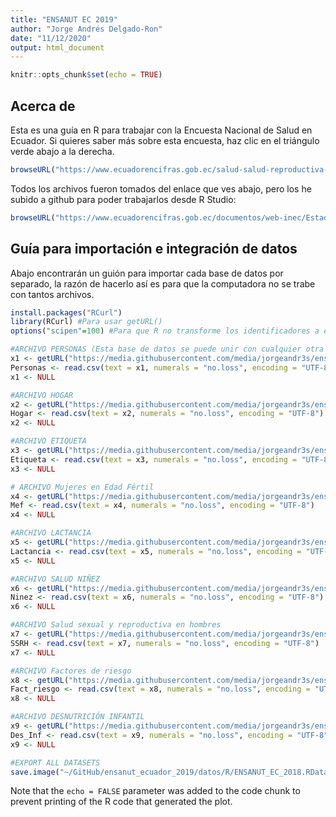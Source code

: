 ```yaml
---
title: "ENSANUT EC 2019"
author: "Jorge Andrés Delgado-Ron"
date: "11/12/2020"
output: html_document
---
```


```r
knitr::opts_chunk$set(echo = TRUE)
```

## Acerca de

Esta es una guía en R para trabajar con la Encuesta Nacional de Salud en Ecuador. 
Si quieres saber más sobre esta encuesta, haz clic en el triángulo verde abajo a la derecha.
```r
browseURL("https://www.ecuadorencifras.gob.ec/salud-salud-reproductiva-y-nutricion/")
```

Todos los archivos fueron tomados del enlace que ves abajo, pero los he subido a github para poder trabajarlos desde R Studio:

```r
browseURL("https://www.ecuadorencifras.gob.ec/documentos/web-inec/Estadisticas_Sociales/ENSANUT/ENSANUT_2018/")
```

## Guía para importación e integración de datos
Abajo encontrarán un guión para importar cada base de datos por separado, la razón de hacerlo así es para que la computadora no se trabe con tantos archivos. 
```r
install.packages("RCurl")
library(RCurl) #Para usar getURL()
options("scipen"=100) #Para que R no transforme los identificadores a exponenciales

#ARCHIVO PERSONAS (Esta base de datos se puede unir con cualquier otra mediante id_viv, id_hogar, id_per)
x1 <- getURL("https://media.githubusercontent.com/media/jorgeandr3s/ensanut_ecuador_2018/master/datos/CSV/1_BDD_ENS2018_f1_personas.csv")
Personas <- read.csv(text = x1, numerals = "no.loss", encoding = "UTF-8")
x1 <- NULL

#ARCHIVO HOGAR
x2 <- getURL("https://media.githubusercontent.com/media/jorgeandr3s/ensanut_ecuador_2018/master/datos/CSV/2_BDD_ENS2018_f1_hogar.csv")
Hogar <- read.csv(text = x2, numerals = "no.loss", encoding = "UTF-8")
x2 <- NULL

#ARCHIVO ETIQUETA
x3 <- getURL("https://media.githubusercontent.com/media/jorgeandr3s/ensanut_ecuador_2018/master/datos/CSV/3_BDD_ENS2018_f1_etiqueta.csv")
Etiqueta <- read.csv(text = x3, numerals = "no.loss", encoding = "UTF-8")
x3 <- NULL

# ARCHIVO Mujeres en Edad Fértil
x4 <- getURL("https://media.githubusercontent.com/media/jorgeandr3s/ensanut_ecuador_2018/master/datos/CSV/4_BDD_ENS2018_f2_mef.csv")
Mef <- read.csv(text = x4, numerals = "no.loss", encoding = "UTF-8")
x4 <- NULL

#ARCHIVO LACTANCIA
x5 <- getURL("https://media.githubusercontent.com/media/jorgeandr3s/ensanut_ecuador_2018/master/datos/CSV/5_BDD_ENS2018_f2_lactancia.csv")
Lactancia <- read.csv(text = x5, numerals = "no.loss", encoding = "UTF-8")
x5 <- NULL

#ARCHIVO SALUD NIÑEZ
x6 <- getURL("https://media.githubusercontent.com/media/jorgeandr3s/ensanut_ecuador_2018/master/datos/CSV/6_BDD_ENS2018_f2_salud_ninez.csv")
Ninez <- read.csv(text = x6, numerals = "no.loss", encoding = "UTF-8")
x6 <- NULL

#ARCHIVO Salud sexual y reproductiva en hombres
x7 <- getURL("https://media.githubusercontent.com/media/jorgeandr3s/ensanut_ecuador_2018/master/datos/CSV/7_BDD_ENS2018_f3_ssrh.csv")
SSRH <- read.csv(text = x7, numerals = "no.loss", encoding = "UTF-8")
x7 <- NULL

#ARCHIVO Factores de riesgo
x8 <- getURL("https://media.githubusercontent.com/media/jorgeandr3s/ensanut_ecuador_2018/master/datos/CSV/8_BDD_ENS2018_f4_fact_riesgo.csv")
Fact_riesgo <- read.csv(text = x8, numerals = "no.loss", encoding = "UTF-8")
x8 <- NULL

#ARCHIVO DESNUTRICIÓN INFANTIL
x9 <- getURL("https://media.githubusercontent.com/media/jorgeandr3s/ensanut_ecuador_2018/master/datos/CSV/9_BDD_ENS2018_f5_des_inf.csv")
Des_Inf <- read.csv(text = x9, numerals = "no.loss", encoding = "UTF-8")
x9 <- NULL

#EXPORT ALL DATASETS
save.image("~/GitHub/ensanut_ecuador_2019/datos/R/ENSANUT_EC_2018.RData")

```

Note that the `echo = FALSE` parameter was added to the code chunk to prevent printing of the R code that generated the plot.
